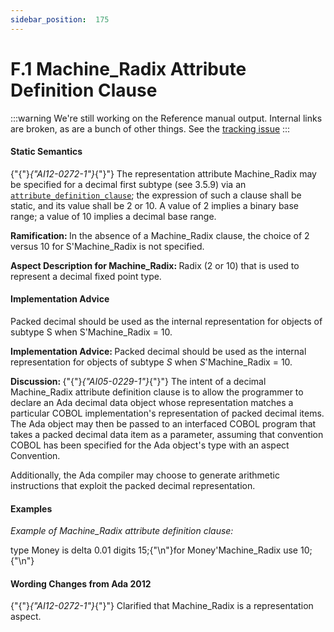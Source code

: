 ---
sidebar_position:  175
---

# F.1 Machine_Radix Attribute Definition Clause

:::warning
We're still working on the Reference manual output.  Internal links are broken,
as are a bunch of other things.
See the [tracking issue](https://github.com/ada-lang-io/ada-lang-io/issues/20)
:::



#### Static Semantics

<p>{"{"}<em>{"AI12-0272-1"}</em>{"}"} The representation attribute Machine_Radix may be specified for a decimal first subtype (see 3.5.9) via an <code><a href="../AA-13/AA-13.3#S0349">attribute_definition_clause</a></code>; the expression of such a clause shall be static, and its value shall be 2 or 10. A value of 2 implies a binary base range; a value of 10 implies a decimal base range. </p>
<Admonition type="note">
<p><strong>Ramification: </strong>In the absence of a Machine_Radix clause, the choice of 2 versus 10 for S'Machine_Radix is not specified. </p></Admonition>

<Admonition type="note">
<p><strong>Aspect Description for </strong><strong>Machine_Radix: </strong>Radix (2 or 10) that is used to represent a decimal fixed point type.</p></Admonition>


#### Implementation Advice

<p>Packed decimal should be used as the internal representation for objects of subtype S when S'Machine_Radix = 10. </p>
<Admonition type="note">
<p><strong>Implementation Advice: </strong>Packed decimal should be used as the internal representation for objects of subtype <em>S</em> when <em>S</em>'Machine_Radix = 10.</p></Admonition>

<Admonition type="note">
<p><strong>Discussion: </strong>{"{"}<em>{"AI05-0229-1"}</em>{"}"} The intent of a decimal Machine_Radix attribute definition clause is to allow the programmer to declare an Ada decimal data object whose representation matches a particular COBOL implementation's representation of packed decimal items. The Ada object may then be passed to an interfaced COBOL program that takes a packed decimal data item as a parameter, assuming that convention COBOL has been specified for the Ada object's type with an aspect Convention.</p></Admonition>

<Admonition type="note">
<p>Additionally, the Ada compiler may choose to generate arithmetic instructions that exploit the packed decimal representation.</p></Admonition>


#### Examples

<p><em>Example of Machine_Radix attribute definition clause:</em> </p>
<CodeBlock>
type Money is delta 0.01 digits 15;{"\n"}for Money'Machine_Radix use 10;{"\n"}
</CodeBlock>


#### Wording Changes from Ada 2012

<Admonition type="note">
<p>{"{"}<em>{"AI12-0272-1"}</em>{"}"} Clarified that Machine_Radix is a representation aspect. </p></Admonition>

